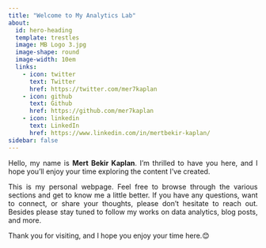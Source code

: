 ```yaml
---
title: "Welcome to My Analytics Lab"
about:
  id: hero-heading
  template: trestles
  image: MB Logo 3.jpg
  image-shape: round
  image-width: 10em
  links: 
    - icon: twitter
      text: Twitter
      href: https://twitter.com/mer7kaplan
    - icon: github
      text: Github
      href: https://github.com/mer7kaplan
    - icon: linkedin
      text: LinkedIn 
      href: https://www.linkedin.com/in/mertbekir-kaplan/
sidebar: false 
---
```


::: {style="text-align: justify"}
[Hello, my name is **Mert Bekir Kaplan**. I'm thrilled to have you here, and I hope you'll enjoy your time exploring the content I've created.]{style="font family:Georgia"}

[This is my personal webpage. Feel free to browse through the various sections and get to know me a little better. If you have any questions, want to connect, or share your thoughts, please don't hesitate to reach out. Besides please stay tuned to follow my works on data analytics, blog posts, and more.]{style="font family:Georgia"}

[Thank you for visiting, and I hope you enjoy your time here.]{style="font family:Georgia"}😊
:::

